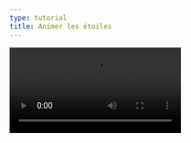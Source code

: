 ```yaml
---
type: tutorial
title: Animer les étoiles
---
```


<Video src="/videos/flavie/animer-etoiles.mp4" controls />

<Box icon="question-mark">

  ### Teste tes connaissances

  1. Comment peut-on animer les étoiles en utilisant une boucle for ?

    <MultipleChoice>
      <Option isCorrect message="C’est la bonne réponse. Pour animer les étoiles, on utilise une boucle for. Pour cela, nous devons parcourir chaque étoile dans le tableau des étoiles avec une boucle for et mettre à jour leur coordonnée Y. Nous pouvons redéfinir la position Y de chaque étoile en ajoutant une valeur à leur position actuelle.">En mettant à jour les coordonnées Y de chaque étoile dans la boucle for</Option>
      <Option message="Ce n’est pas la bonne réponse. Pour animer les étoiles, on utilise une boucle for. Pour cela, nous devons parcourir chaque étoile dans le tableau des étoiles avec une boucle for et mettre à jour leur coordonnée Y. Nous pouvons redéfinir la position Y de chaque étoile en ajoutant une valeur à leur position actuelle.">En définissant une fonction UPDATE pour mettre à jour les coordonnées des étoiles</Option>
      <Option message="Ce n’est pas la bonne réponse. Pour animer les étoiles, on utilise une boucle for. Pour cela, nous devons parcourir chaque étoile dans le tableau des étoiles avec une boucle for et mettre à jour leur coordonnée Y. Nous pouvons redéfinir la position Y de chaque étoile en ajoutant une valeur à leur position actuelle.">En utilisant une fonction RND pour définir des coordonnées aléatoires pour chaque étoile dans la boucle for</Option>
    </MultipleChoice>

  2. Dans quelle fonction met-on à jour la position Y de chaque étoile ?

    <MultipleChoice>
      <Option message="Ce n’est pas la bonne réponse. La fonction utilisée dans le script pour mettre à jour la position Y de chaque étoile est la fonction _update().">pset()</Option>
      <Option isCorrect message="C’est la bonne réponse. La fonction utilisée dans le script pour mettre à jour la position Y de chaque étoile est la fonction _update().">_update()</Option>
      <Option message="Ce n’est pas la bonne réponse. La fonction utilisée dans le script pour mettre à jour la position Y de chaque étoile est la fonction _update().">add()</Option>
    </MultipleChoice>
</Box>

<Box icon="check-list">

  ## Checklist

  <Checklist>
  - [ ] J'ai utilisé une condition pour faire réapparaître les étoiles en haut de l'écran.
  - [ ] J'ai replacé les étoiles dans une position aléatoire grâce à rnd().
  </Checklist>
</Box>
